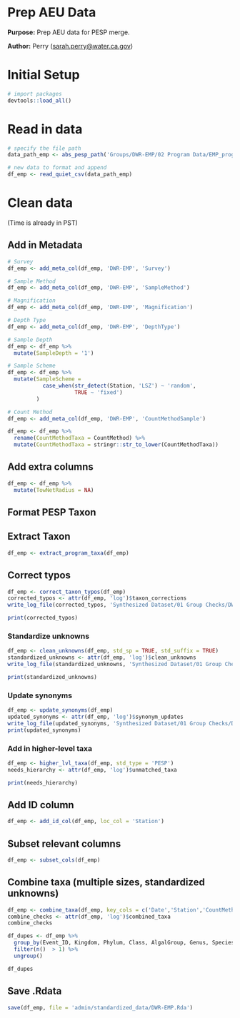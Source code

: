 # Prep AEU Data

**Purpose:** Prep AEU data for PESP merge.

**Author:** Perry ([sarah.perry\@water.ca.gov](mailto:sarah.perry@water.ca.gov){.email})

# Initial Setup
```r
# import packages
devtools::load_all()
```

# Read in data
```r
# specify the file path
data_path_emp <- abs_pesp_path('Groups/DWR-EMP/02 Program Data/EMP_program_draft_2008-2024.csv')

# new data to format and append
df_emp <- read_quiet_csv(data_path_emp)
```

# Clean data

(Time is already in PST)

## Add in Metadata
```r
# Survey
df_emp <- add_meta_col(df_emp, 'DWR-EMP', 'Survey')

# Sample Method
df_emp <- add_meta_col(df_emp, 'DWR-EMP', 'SampleMethod')

# Magnification
df_emp <- add_meta_col(df_emp, 'DWR-EMP', 'Magnification')

# Depth Type
df_emp <- add_meta_col(df_emp, 'DWR-EMP', 'DepthType')

# Sample Depth
df_emp <- df_emp %>%
  mutate(SampleDepth = '1')

# Sample Scheme
df_emp <- df_emp %>%
  mutate(SampleScheme =
           case_when(str_detect(Station, 'LSZ') ~ 'random',
                     TRUE ~ 'fixed')
         )

# Count Method
df_emp <- add_meta_col(df_emp, 'DWR-EMP', 'CountMethodSample')

df_emp <- df_emp %>%
  rename(CountMethodTaxa = CountMethod) %>%
  mutate(CountMethodTaxa = stringr::str_to_lower(CountMethodTaxa))
```

## Add extra columns
```r
df_emp <- df_emp %>% 
  mutate(TowNetRadius = NA)
```

## Format PESP Taxon
## Extract Taxon
```r
df_emp <- extract_program_taxa(df_emp)
```

## Correct typos
```r
df_emp <- correct_taxon_typos(df_emp)
corrected_typos <- attr(df_emp, 'log')$taxon_corrections
write_log_file(corrected_typos, 'Synthesized Dataset/01 Group Checks/DWR-EMP/tables/EMP_corrected_typos.csv')

print(corrected_typos)
```

### Standardize unknowns
```r
df_emp <- clean_unknowns(df_emp, std_sp = TRUE, std_suffix = TRUE)
standardized_unknowns <- attr(df_emp, 'log')$clean_unknowns
write_log_file(standardized_unknowns, 'Synthesized Dataset/01 Group Checks/DWR-EMP/tables/EMP_standardized_unknowns.csv')

print(standardized_unknowns)
```

### Update synonyms
```r
df_emp <- update_synonyms(df_emp)
updated_synonyms <- attr(df_emp, 'log')$synonym_updates
write_log_file(updated_synonyms, 'Synthesized Dataset/01 Group Checks/DWR-EMP/tables/EMP_updated_synonyms.csv')
print(updated_synonyms)
```

### Add in higher-level taxa
```r
df_emp <- higher_lvl_taxa(df_emp, std_type = 'PESP')
needs_hierarchy <- attr(df_emp, 'log')$unmatched_taxa

print(needs_hierarchy)
```

## Add ID column
```r
df_emp <- add_id_col(df_emp, loc_col = 'Station')
```

## Subset relevant columns
```r
df_emp <- subset_cols(df_emp)
```

## Combine taxa (multiple sizes, standardized unknowns)
```r
df_emp <- combine_taxa(df_emp, key_cols = c('Date','Station','CountMethodSample','CountMethodTaxa'))
combine_checks <- attr(df_emp, 'log')$combined_taxa
combine_checks
```
```r
df_dupes <- df_emp %>%
  group_by(Event_ID, Kingdom, Phylum, Class, AlgalGroup, Genus, Species, Taxon,CountMethodTaxa) %>%
  filter(n()  > 1) %>%
  ungroup()

df_dupes
```

## Save .Rdata
```r
save(df_emp, file = 'admin/standardized_data/DWR-EMP.Rda')
```
